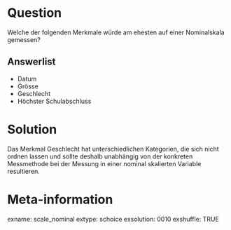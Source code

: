 Question
========
Welche der folgenden Merkmale würde am ehesten auf einer Nominalskala gemessen?

Answerlist
--------
* Datum
* Grösse
* Geschlecht
* Höchster Schulabschluss

Solution
========
Das Merkmal Geschlecht hat unterschiedlichen Kategorien, die sich nicht ordnen lassen und sollte deshalb unabhängig von der konkreten Messmethode bei der Messung in einer nominal skalierten Variable resultieren.

Meta-information
========
exname: scale_nominal 
extype: schoice 
exsolution: 0010 
exshuffle: TRUE
